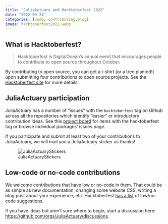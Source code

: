 ```yaml
---
title: "JuliaActuary and Hacktoberfest 2022"
date: "2022-09-24"
categories: [code, contributing,blog]
image: hacktoberfest2022.webp
---
```


## What is Hacktoberfest?

> Hacktoberfest is DigitalOcean’s annual event that encourages people to contribute to open source throughout October.

By contributing to open source, you can get a t-shirt (or a tree planted!) upon submitting four contributions to open source projects. See the [Hacktoberfest site](https://hacktoberfest.com/) for more details.

## JuliaActuary participation

JuliaActuary has a number of "issues" with the `hacktoberfest` tag on Github across all the repositories which identify "easier" or introductory contribution ideas. See this [project board](https://github.com/orgs/JuliaActuary/projects/3) for items with the hacktoberfest tag or browse individual packages' issues page.

If you participate and submit at least two of your contributions to JuliaActuary, we will mail you a JuliaActuary sticker as thanks!

![JuliaActuaryStickers](/assets/stickers.jpg)

## Low-code or no-code contributions

We welcome contributions that have low or no-code in them. That could be as simple as new documentation, changing some website CSS, writing a blog post about your experience, etc. Hacktoberfest [has a list](https://hacktoberfest.com/about/#low-or-non-code) of low/no-code suggestions.

If you have ideas but aren't sure where to begin, start a discussion here: [https://github.com/orgs/JuliaActuary/discussions](https://github.com/orgs/JuliaActuary/discussions).